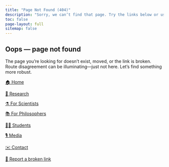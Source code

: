 ```yaml
---
title: "Page Not Found (404)"
description: "Sorry, we can’t find that page. Try the links below or use search."
toc: false
page-layout: full
sitemap: false
---
```


::: {.d-flex .flex-column .align-items-center .justify-content-center .py-5}

# Oops — page not found

The page you’re looking for doesn’t exist, moved, or the link is broken.  
Route disagreement can be illuminating—just not here. Let’s find something more robust.

:::{.grid .gap-3 .mt-4}
::: {.g-col-12 .g-col-md-4}
[🏠 Home](index.qmd){.btn .btn-primary .w-100}
:::
::: {.g-col-12 .g-col-md-4}
[🔬 Research](research.qmd){.btn .btn-outline-primary .w-100}
:::
::: {.g-col-12 .g-col-md-4}
[⚗️ For Scientists](for-scientists.qmd){.btn .btn-outline-secondary .w-100}
:::
::: {.g-col-12 .g-col-md-4}
[📚 For Philosophers](for-philosophers.qmd){.btn .btn-outline-secondary .w-100}
:::
::: {.g-col-12 .g-col-md-4}
[🧑‍🎓 Students](teaching-students.qmd){.btn .btn-outline-secondary .w-100}
:::
::: {.g-col-12 .g-col-md-4}
[🎙️ Media](media.qmd){.btn .btn-outline-secondary .w-100}
:::
::: {.g-col-12 .g-col-md-4}
[✉️ Contact](contact.qmd){.btn .btn-outline-secondary .w-100}
:::
::: {.g-col-12 .g-col-md-4}
[🐞 Report a broken link](mailto:ryan.oloughlin@qc.cuny.edu?subject=Broken%20link%20on%20site%20(404)&body=Hi%20Ryan%2C%0A%0AI%20hit%20a%20404%20on%20this%20URL%3A%20%5Bpaste%20link%5D.%0A%0AContext%2Fwhere%20I%20clicked%3A%20%5Boptional%5D%0A){.btn .btn-outline-danger .w-100}
:::
:::

:::

